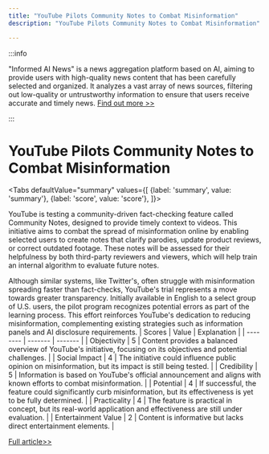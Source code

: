 ```yaml
---
title: "YouTube Pilots Community Notes to Combat Misinformation"
description: "YouTube Pilots Community Notes to Combat Misinformation"

---
```



:::info

"Informed AI News" is a news aggregation platform based on AI, aiming to provide users with high-quality news content that has been carefully selected and organized. It analyzes a vast array of news sources, filtering out low-quality or untrustworthy information to ensure that users receive accurate and timely news.  [Find out more >>](/)

:::

# YouTube Pilots Community Notes to Combat Misinformation


<Tabs
	defaultValue="summary"
	values={[
	{label: 'summary', value: 'summary'},
	{label: 'score', value: 'score'},
]}>
<TabItem value="summary">


YouTube is testing a community-driven fact-checking feature called Community Notes, designed to provide timely context to videos. This initiative aims to combat the spread of misinformation online by enabling selected users to create notes that clarify parodies, update product reviews, or correct outdated footage. These notes will be assessed for their helpfulness by both third-party reviewers and viewers, which will help train an internal algorithm to evaluate future notes.

Although similar systems, like Twitter's, often struggle with misinformation spreading faster than fact-checks, YouTube's trial represents a move towards greater transparency. Initially available in English to a select group of U.S. users, the pilot program recognizes potential errors as part of the learning process. This effort reinforces YouTube's dedication to reducing misinformation, complementing existing strategies such as information panels and AI disclosure requirements.
</TabItem>
<TabItem value="score">
	| Scores     | Value   | Explanation |
	| -------- | ------- | ------- |
	| Objectivity  | 5    | Content provides a balanced overview of YouTube's initiative, focusing on its objectives and potential challenges.    |
	| Social Impact | 4     | The initiative could influence public opinion on misinformation, but its impact is still being tested.    |
	| Credibility    | 5    | Information is based on YouTube's official announcement and aligns with known efforts to combat misinformation.    |
	| Potential    | 4    | If successful, the feature could significantly curb misinformation, but its effectiveness is yet to be fully determined.    |
	| Practicality    | 4    | The feature is practical in concept, but its real-world application and effectiveness are still under evaluation.    |
	| Entertainment Value    | 2    | Content is informative but lacks direct entertainment elements.    |
</TabItem>
</Tabs>

[Full article>>](https://sea.mashable.com/tech/33110/youtube-tests-own-version-of-community-notes-ahead-of-2024-election)
